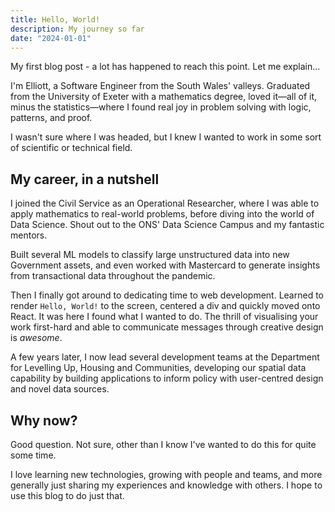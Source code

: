 ```yaml
---
title: Hello, World!
description: My journey so far
date: "2024-01-01"
---
```


My first blog post - a lot has happened to reach this point. Let me explain...

I'm Elliott, a Software Engineer from the South Wales' valleys. Graduated from the University of Exeter with a mathematics degree, loved it&mdash;all of it, minus the statistics&mdash;where I found real joy in problem solving with logic, patterns, and proof.

I wasn't sure where I was headed, but I knew I wanted to work in some sort of scientific or technical field.

## My career, in a nutshell

I joined the Civil Service as an Operational Researcher, where I was able to apply mathematics to real-world problems, before diving into the world of Data Science. Shout out to the ONS' Data Science Campus and my fantastic mentors.

Built several ML models to classify large unstructured data into new Government assets, and even worked with Mastercard to generate insights from transactional data throughout the pandemic.

Then I finally got around to dedicating time to web development. Learned to render `Hello, World!` to the screen, centered a div and quickly moved onto React. It was here I found what I wanted to do. The thrill of visualising your work first-hard and able to communicate messages through creative design is <em>awesome</em>.

A few years later, I now lead several development teams at the Department for Levelling Up, Housing and Communities, developing our spatial data capability by building applications to inform policy with user-centred design and novel data sources.

## Why now?

Good question. Not sure, other than I know I've wanted to do this for quite some time.

I love learning new technologies, growing with people and teams, and more generally just sharing my experiences and knowledge with others. I hope to use this blog to do just that.
